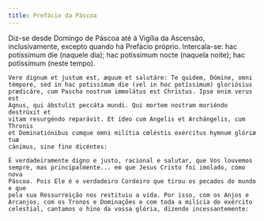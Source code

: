 ```yaml
---
title: Prefácio da Páscoa
---
```


<aside>
  Diz-se desde Domingo de Páscoa até à Vigília da Ascensão, inclusivamente,
  excepto quando há Prefácio próprio. Intercala-se: hac potíssimum die (naquele
  dia); hac potíssimum nocte (naquela noite); hac potíssimum (neste tempo).
</aside>

<div class="side-by-side not-content">

    Vere dignum et justum est, æquum et salutáre: Te quidem, Dómine, omni
    témpore, sed in hac potissímum die (vel in hoc potíssimum) gloriósius
    prædicáre, cum Pascha nostrum immolátus est Christus. Ipse enim verus est
    Agnus, qui ábstulit peccáta mundi. Qui mortem nostram moriéndo destrúxit et
    vitam resurgéndo reparávit. Et ídeo cum Angelis et Archángelis, cum Thronis
    et Dominatiónibus cumque omni milítia cœléstis exércitus hymnum glóriæ tuæ
    cánimus, sine fine dicéntes:

    É verdadeiramente digno e justo, racional e salutar, que Vos louvemos
    sempre, mas principalmente... em que Jesus Cristo foi imolado, como nova
    Páscoa. Pois Ele é o verdadeiro Cordeiro que tirou os pecados do mundo e que
    pela sua Ressurreição nos restituiu a vida. Por isso, com os Anjos e
    Arcanjos, com os Tronos e Dominações e com toda a milícia do exército
    celestial, cantamos o hino da vossa glória, dizendo incessantemente:

</div>
